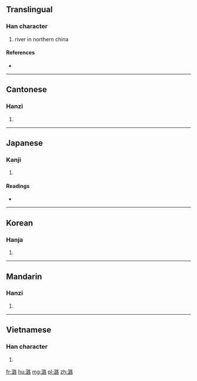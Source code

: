 ==Translingual==

===Han character===
{{Han char|rn=85|rad=水|as=12|sn=15|four=3716<sub>4</sub>|canj=水口一口 (ERMR)}}

# river in northern china

====References====
* {{Han ref|kx=0649.120|dkj=18243|dj=1059.070|hdz=31741.010|uh=6F5E|ud=28510|bh=E9F0|bd=59888}}

----

==Cantonese==

===Hanzi===
{{yue-hanzi|jyut=lou6|y=lou6}}

# {{defn|lang=yue|sort=水12}}

----

==Japanese==

===Kanji===
{{ja-kanji|grade=|rs=水12}}

# {{defn|lang=ja|sort=水12}}

====Readings====
* {{ja-readings|on=[[ろ]] (ro), [[る]] (ru)|kun=}}

----

==Korean==

===Hanja===
{{ko-hanja|hangeul=[[로]]>[[노]]|eumhun=|rv=ro>no|mr=ro>no|y=lo>no}}

# {{defn|lang=ko|sort=水12}}

----

==Mandarin==

===Hanzi===
{{cmn-hanzi|pin=[[lù]] ([[lu4]]), [[sùn]] ([[sun4]])|wg=lu<sup>4</sup>, sun<sup>4</sup>}}

# {{defn|lang=cmn|sort=水12}}

----

==Vietnamese==

===Han character===
{{vi-hantu|[[lộ]]|rs=水12}}

# {{defn|lang=vi|sort=水12}}

[[fr:潞]]
[[hu:潞]]
[[mg:潞]]
[[pl:潞]]
[[zh:潞]]